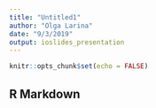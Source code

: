 ```yaml
---
title: "Untitled1"
author: "Olga Larina"
date: "9/3/2019"
output: ioslides_presentation
---
```


```r
knitr::opts_chunk$set(echo = FALSE)
```

## R Markdown